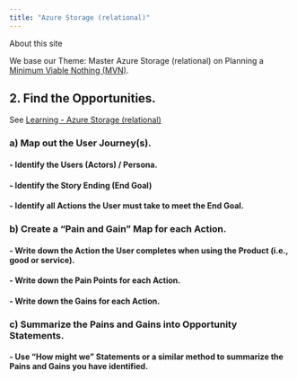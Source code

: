 ```yaml
---
title: "Azure Storage (relational)"
---
```


About this site

We base our Theme: Master Azure Storage (relational) on Planning a [Minimum Viable Nothing (MVN)](https://github.com/vanHeemstraSystems/minimum-viable-nothing).

## 2. Find the **Opportunities**.

See [Learning - Azure Storage (relational)](https://vanheemstrasystems.github.io/learning-azure-storage-relational/)

### a) Map out the **User Journey(s)**.

#### - Identify the **Users** (Actors) / Persona.

#### - Identify the Story Ending (**End Goal**)

#### - Identify all **Actions** the User must take to meet the End Goal.

### b) Create a "**Pain and Gain**" Map for each Action.

#### - Write down the **Action** the User completes when using the Product (i.e., good or service).

#### - Write down the **Pain Points** for each Action.

#### - Write down the **Gains** for each Action.

### c) Summarize the Pains and Gains into **Opportunity Statements**.

#### - Use "**How might we**" Statements or a similar method to summarize the Pains and Gains you have identified. 

